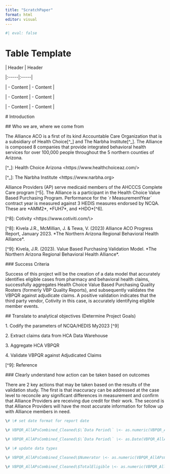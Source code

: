```yaml
---
title: "ScratchPaper"
format: html
editor: visual
---
```


```r
#| eval: false

```

# Table Template

\| Header \| Header

\|:\-\-\-\--\|:\-\-\-\--\|

\| - Content \| - Content \|

\| - Content \| - Content \|

\| - Content \| - Content \|

\# Introduction

\## Who we are, where we come from

The Alliance ACO is a first of its kind Accountable Care Organization that is a subsidiary of Health Choice\[\^\_\] and The Narbha Institute\[\^\_\]. The Alliance is composed 8 companies that provide integrated behavioral health services for over 100,000 people throughout the 5 northern counties of Arizona.

\[\^\_\]: Health Choice Arizona \<https://www.healthchoiceaz.com/\>

\[\^\_\]: The Narbha Institute \<https://www.narbha.org\>

Alliance Providers (AP) serve medicaid members of the AHCCCS Complete Care program \[\^5\]. The Alliance is a participant in the Health Choice Value Based Purchasing Program. Performance for the \`r MeasurementYear\` contract year is measured against 3 HEDIS measures endorsed by NCQA. These are \*AMM2\*, \*FUH7\*, and \*HDO\*\[\^6\].

\[\^8\]: Cotivity \<https://www.cotiviti.com/\\\>

\[\^8\]: Kivela J.R., McMillian, J. & Tewa, V. (2023) Alliance ACO Progress Report, January 2023. \*The Northern Arizona Regional Behavioral Health Alliance\*.

\[\^9\]: Kivela, J.R. (2023). Value Based Purchasing Validation Model. \*The Northern Arizona Regional Behavioral Health Alliance\*.

\### Success Criteria

Success of this project will be the creation of a data model that accurately identifies eligible cases from pharmacy and behavioral health claims, successfully aggregates Health Choice Value Based Purchasing Quality Rosters (formerly VBP Quality Reports), and subsequently validates the VBPQR against adjudicate claims. A positive validation indicates that the third party vendor, Cotivity in this case, is accurately identifying eligible member events.

\## Translate to analytical objectives (Determine Project Goals)

1\. Codify the parameters of NCQA/HEDIS My2023 \[\^9\]

2\. Extract claims data from HCA Data Warehouse

3\. Aggregate HCA VBPQR

4\. Validate VBPQR against Adjudicated Claims

\[\^9\]: Reference

\### Clearly understand how action can be taken based on outcomes

There are 2 key actions that may be taken based on the results of the validation study. The first is that inaccuracy can be addressed at the case level to reconcile any significant differences in measurement and confirm that Alliance Providers are receiving due credit for their work. The second is that Alliance Providers will have the most accurate information for follow up with Alliance members in need.

```r
\# \# set date format for report date

\# VBPQR_AllAPsCombined_Cleaned\$\`Data Period\` \<- as.numeric(VBPQR_AllAPsCombined_Cleaned\$\`Data Period\`)

\# VBPQR_AllAPsCombined_Cleaned\$\`Data Period\` \<- as.Date(VBPQR_AllAPsCombined_Cleaned\$\`Data Period\`, origin = "1899-12-30")

\# \# update data types

\# VBPQR_AllAPsCombined_Cleaned\$Numerator \<- as.numeric(VBPQR_AllAPsCombined_Cleaned\$Numerator)

\# VBPQR_AllAPsCombined_Cleaned\$TotalEligible \<- as.numeric(VBPQR_AllAPsCombined_Cleaned\$Denominator)
```
